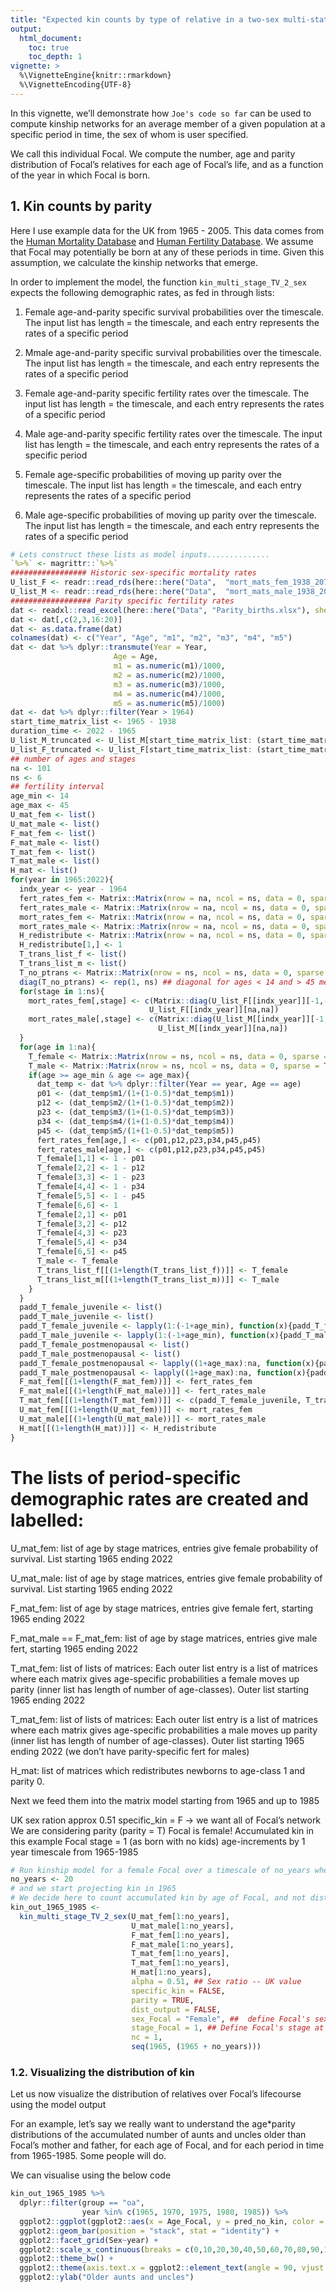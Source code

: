 ```yaml
---
title: "Expected kin counts by type of relative in a two-sex multi-state time-varying framework"
output: 
  html_document:
    toc: true
    toc_depth: 1
vignette: >
  %\VignetteEngine{knitr::rmarkdown}
  %\VignetteEncoding{UTF-8}
---
```


In this vignette, we'll demonstrate how `Joe's code so far` can be used to compute kinship networks for an average member of a given population at a specific period in time, the sex of whom is user specified. 

We call this individual Focal. We compute the number, age and parity distribution of Focal's relatives for each age of Focal's life,
and as a function of the year in which Focal is born. 

## 1. Kin counts by parity ##########################################################################

Here I use example data for the UK from 1965 - 2005. This data comes from the [Human Mortality Database](https://www.mortality.org/) and [Human Fertility Database](https://www.humanfertility.org/). We assume that Focal may potentially be born at any of these periods in time. Given this assumption, we calculate the kinship networks that emerge.

In order to implement the model, the function `kin_multi_stage_TV_2_sex` expects the following demographic rates, as fed in through lists:

1) Female age-and-parity specific survival probabilities over the timescale. The input list has length = the timescale, and each entry represents the rates of a specific period

1) Mmale age-and-parity specific survival probabilities over the timescale. The input list has length = the timescale, and each entry represents the rates of a specific period

1) Female age-and-parity specific fertility rates over the timescale. The input list has length = the timescale, and each entry represents the rates of a specific period

1) Male age-and-parity specific fertility rates over the timescale. The input list has length = the timescale, and each entry represents the rates of a specific period

1) Female age-specific probabilities of moving up parity over the timescale. The input list has length = the timescale, and each entry represents the rates of a specific period

1) Male age-specific probabilities of moving up parity over the timescale. The input list has length = the timescale, and each entry represents the rates of a specific period

```r

# Lets construct these lists as model inputs..............
`%>%` <- magrittr::`%>%`
################# Historic sex-specific mortality rates
U_list_F <- readr::read_rds(here::here("Data",  "mort_mats_fem_1938_2070.Rds"))
U_list_M <- readr::read_rds(here::here("Data",  "mort_mats_male_1938_2070.Rds"))
################## Parity specific fertility rates 
dat <- readxl::read_excel(here::here("Data", "Parity_births.xlsx"), sheet = "Table", skip=5)
dat <- dat[,c(2,3,16:20)]
dat <- as.data.frame(dat)
colnames(dat) <- c("Year", "Age", "m1", "m2", "m3", "m4", "m5")
dat <- dat %>% dplyr::transmute(Year = Year,
                       Age = Age,
                       m1 = as.numeric(m1)/1000,
                       m2 = as.numeric(m2)/1000,
                       m3 = as.numeric(m3)/1000,
                       m4 = as.numeric(m4)/1000,
                       m5 = as.numeric(m5)/1000)
dat <- dat %>% dplyr::filter(Year > 1964)
start_time_matrix_list <- 1965 - 1938
duration_time <- 2022 - 1965
U_list_M_truncated <- U_list_M[start_time_matrix_list: (start_time_matrix_list + duration_time)] ## start 1970
U_list_F_truncated <- U_list_F[start_time_matrix_list: (start_time_matrix_list + duration_time)]
## number of ages and stages
na <- 101
ns <- 6
## fertility interval
age_min <- 14
age_max <- 45
U_mat_fem <- list()
U_mat_male <- list()
F_mat_fem <- list()
F_mat_male <- list()
T_mat_fem <- list()
T_mat_male <- list()
H_mat <- list()
for(year in 1965:2022){
  indx_year <- year - 1964
  fert_rates_fem <- Matrix::Matrix(nrow = na, ncol = ns, data = 0, sparse = TRUE)
  fert_rates_male <- Matrix::Matrix(nrow = na, ncol = ns, data = 0, sparse = TRUE)
  mort_rates_fem <- Matrix::Matrix(nrow = na, ncol = ns, data = 0, sparse = TRUE)
  mort_rates_male <- Matrix::Matrix(nrow = na, ncol = ns, data = 0, sparse = TRUE)
  H_redistribute <- Matrix::Matrix(nrow = na, ncol = ns, data = 0, sparse = TRUE)
  H_redistribute[1,] <- 1
  T_trans_list_f <- list()
  T_trans_list_m <- list()
  T_no_ptrans <- Matrix::Matrix(nrow = ns, ncol = ns, data = 0, sparse = TRUE)
  diag(T_no_ptrans) <- rep(1, ns) ## diagonal for ages < 14 and > 45 means no leaving P0 or P1
  for(stage in 1:ns){
    mort_rates_fem[,stage] <- c(Matrix::diag(U_list_F[[indx_year]][-1,-ncol(U_list_F[[indx_year]])]) , 
                               U_list_F[[indx_year]][na,na])
    mort_rates_male[,stage] <- c(Matrix::diag(U_list_M[[indx_year]][-1,-ncol(U_list_M[[indx_year]])]) , 
                                 U_list_M[[indx_year]][na,na])
  }
  for(age in 1:na){
    T_female <- Matrix::Matrix(nrow = ns, ncol = ns, data = 0, sparse = TRUE)
    T_male <- Matrix::Matrix(nrow = ns, ncol = ns, data = 0, sparse = TRUE)
    if(age >= age_min & age <= age_max){
      dat_temp <- dat %>% dplyr::filter(Year == year, Age == age)
      p01 <- (dat_temp$m1/(1+(1-0.5)*dat_temp$m1))
      p12 <- (dat_temp$m2/(1+(1-0.5)*dat_temp$m2))
      p23 <- (dat_temp$m3/(1+(1-0.5)*dat_temp$m3))
      p34 <- (dat_temp$m4/(1+(1-0.5)*dat_temp$m4))
      p45 <- (dat_temp$m5/(1+(1-0.5)*dat_temp$m5))
      fert_rates_fem[age,] <- c(p01,p12,p23,p34,p45,p45)
      fert_rates_male[age,] <- c(p01,p12,p23,p34,p45,p45)
      T_female[1,1] <- 1 - p01
      T_female[2,2] <- 1 - p12
      T_female[3,3] <- 1 - p23
      T_female[4,4] <- 1 - p34
      T_female[5,5] <- 1 - p45
      T_female[6,6] <- 1
      T_female[2,1] <- p01
      T_female[3,2] <- p12
      T_female[4,3] <- p23
      T_female[5,4] <- p34
      T_female[6,5] <- p45
      T_male <- T_female
      T_trans_list_f[[(1+length(T_trans_list_f))]] <- T_female
      T_trans_list_m[[(1+length(T_trans_list_m))]] <- T_male
    }
  }
  padd_T_female_juvenile <- list()
  padd_T_male_juvenile <- list()
  padd_T_female_juvenile <- lapply(1:(-1+age_min), function(x){padd_T_female_juvenile[[x]] <- T_no_ptrans})
  padd_T_male_juvenile <- lapply(1:(-1+age_min), function(x){padd_T_male_juvenile[[x]] <- T_no_ptrans})
  padd_T_female_postmenopausal <- list()
  padd_T_male_postmenopausal <- list()
  padd_T_female_postmenopausal <- lapply((1+age_max):na, function(x){padd_T_female_postmenopausal[[x]] <- T_no_ptrans})
  padd_T_male_postmenopausal <- lapply((1+age_max):na, function(x){padd_T_male_postmenopausal[[x]] <- T_no_ptrans})
  F_mat_fem[[(1+length(F_mat_fem))]] <- fert_rates_fem
  F_mat_male[[(1+length(F_mat_male))]] <- fert_rates_male
  T_mat_fem[[(1+length(T_mat_fem))]] <- c(padd_T_female_juvenile, T_trans_list_f, padd_T_female_postmenopausal)
  U_mat_fem[[(1+length(U_mat_fem))]] <- mort_rates_fem
  U_mat_male[[(1+length(U_mat_male))]] <- mort_rates_male
  H_mat[[(1+length(H_mat))]] <- H_redistribute
}
```

# The lists of period-specific demographic rates are created and labelled:

U_mat_fem: list of age by stage matrices, entries give female probability of survival. List starting 1965 ending 2022

U_mat_male: list of age by stage matrices, entries give female probability of survival. List starting 1965 ending 2022

F_mat_fem: list of age by stage matrices, entries give female fert, starting 1965 ending 2022

F_mat_male == F_mat_fem: list of age by stage matrices, entries give male fert, starting 1965 ending 2022

T_mat_fem: list of lists of matrices: Each outer list entry is a list of matrices where each matrix gives age-specific probabilities a female moves up parity (inner list has length of number of age-classes). Outer list starting 1965 ending 2022

T_mat_fem: list of lists of matrices: Each outer list entry is a list of matrices where each matrix gives age-specific probabilities a male moves up parity (inner list has length of number of age-classes). Outer list starting 1965 ending 2022 (we don't have parity-specific fert for males)

H_mat: list of matrices which redistributes newborns to age-class 1 and parity 0.

Next we feed them into the matrix model
 starting from 1965 and up to 1985
 
UK sex ration approx 0.51
specific_kin = F -> we want all of Focal's network
We are considering parity (parity = T)
Focal is female!
Accumulated kin in this example
Focal stage = 1 (as born with no kids)
age-increments by 1 year
timescale from 1965-1985

```r
# Run kinship model for a female Focal over a timescale of no_years where
no_years <- 20
# and we start projecting kin in 1965
# We decide here to count accumulated kin by age of Focal, and not distrubtions of kin
kin_out_1965_1985 <- 
  kin_multi_stage_TV_2_sex(U_mat_fem[1:no_years],
                           U_mat_male[1:no_years],
                           F_mat_fem[1:no_years],
                           F_mat_male[1:no_years],
                           T_mat_fem[1:no_years],
                           T_mat_fem[1:no_years],
                           H_mat[1:no_years],
                           alpha = 0.51, ## Sex ratio -- UK value 
                           specific_kin = FALSE,
                           parity = TRUE,
                           dist_output = FALSE,
                           sex_Focal = "Female", ##  define Focal's sex at birth 
                           stage_Focal = 1, ## Define Focal's stage at birth 
                           nc = 1,
                           seq(1965, (1965 + no_years)))
```

### 1.2. Visualizing the distribution of kin ##################################

Let us now visualize the distribution of relatives over Focal's lifecourse using the model output

For an example, let's say we really want to understand the age*parity distributions of the accumulated number of
aunts and uncles older than Focal's mother and father, for each age of Focal, and for each period in time from 1965-1985. Some people will do.

We can visualise using the below code

```r
kin_out_1965_1985 %>% 
  dplyr::filter(group == "oa", 
                year %in% c(1965, 1970, 1975, 1980, 1985)) %>%
  ggplot2::ggplot(ggplot2::aes(x = Age_Focal, y = pred_no_kin, color = Stage_Kin, fill = Stage_Kin)) +
  ggplot2::geom_bar(position = "stack", stat = "identity") + 
  ggplot2::facet_grid(Sex~year) +
  ggplot2::scale_x_continuous(breaks = c(0,10,20,30,40,50,60,70,80,90,100)) + 
  ggplot2::theme_bw() +
  ggplot2::theme(axis.text.x = ggplot2::element_text(angle = 90, vjust = 0.5)) + 
  ggplot2::ylab("Older aunts and uncles") 
```
